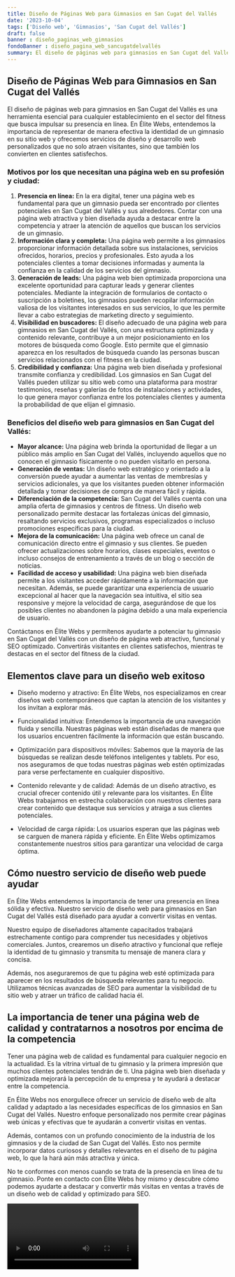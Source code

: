 ```yaml
---
title: Diseño de Páginas Web para Gimnasios en San Cugat del Vallés
date: '2023-10-04'
tags: ['Diseño web', 'Gimnasios', 'San Cugat del Vallés']
draft: false
banner : diseño_paginas_web_gimnasios
fondoBanner : diseño_pagina_web_sancugatdelvallés
summary: El diseño de páginas web para gimnasios en San Cugat del Vallés es una herramienta esencial para cualquier establecimiento en el sector del fitness que busca impulsar su presencia en línea. En Élite Webs, entendemos la importancia de representar de manera efectiva la identidad de un gimnasio en su sitio web y ofrecemos servicios de diseño y desarrollo web personalizados que no solo atraen visitantes, sino que también los convierten en clientes satisfechos.
---
```


## Diseño de Páginas Web para Gimnasios en San Cugat del Vallés

El diseño de páginas web para gimnasios en San Cugat del Vallés es una herramienta esencial para cualquier establecimiento en el sector del fitness que busca impulsar su presencia en línea. En Élite Webs, entendemos la importancia de representar de manera efectiva la identidad de un gimnasio en su sitio web y ofrecemos servicios de diseño y desarrollo web personalizados que no solo atraen visitantes, sino que también los convierten en clientes satisfechos.

### Motivos por los que necesitan una página web en su profesión y ciudad:

1. **Presencia en línea:** En la era digital, tener una página web es fundamental para que un gimnasio pueda ser encontrado por clientes potenciales en San Cugat del Vallés y sus alrededores. Contar con una página web atractiva y bien diseñada ayuda a destacar entre la competencia y atraer la atención de aquellos que buscan los servicios de un gimnasio.
2. **Información clara y completa:** Una página web permite a los gimnasios proporcionar información detallada sobre sus instalaciones, servicios ofrecidos, horarios, precios y profesionales. Esto ayuda a los potenciales clientes a tomar decisiones informadas y aumenta la confianza en la calidad de los servicios del gimnasio.
3. **Generación de leads:** Una página web bien optimizada proporciona una excelente oportunidad para capturar leads y generar clientes potenciales. Mediante la integración de formularios de contacto o suscripción a boletines, los gimnasios pueden recopilar información valiosa de los visitantes interesados en sus servicios, lo que les permite llevar a cabo estrategias de marketing directo y seguimiento.
4. **Visibilidad en buscadores:** El diseño adecuado de una página web para gimnasios en San Cugat del Vallés, con una estructura optimizada y contenido relevante, contribuye a un mejor posicionamiento en los motores de búsqueda como Google. Esto permite que el gimnasio aparezca en los resultados de búsqueda cuando las personas buscan servicios relacionados con el fitness en la ciudad.
5. **Credibilidad y confianza:** Una página web bien diseñada y profesional transmite confianza y credibilidad. Los gimnasios en San Cugat del Vallés pueden utilizar su sitio web como una plataforma para mostrar testimonios, reseñas y galerías de fotos de instalaciones y actividades, lo que genera mayor confianza entre los potenciales clientes y aumenta la probabilidad de que elijan el gimnasio.

### Beneficios del diseño web para gimnasios en San Cugat del Vallés:

- **Mayor alcance:** Una página web brinda la oportunidad de llegar a un público más amplio en San Cugat del Vallés, incluyendo aquellos que no conocen el gimnasio físicamente o no pueden visitarlo en persona.
- **Generación de ventas:** Un diseño web estratégico y orientado a la conversión puede ayudar a aumentar las ventas de membresías y servicios adicionales, ya que los visitantes pueden obtener información detallada y tomar decisiones de compra de manera fácil y rápida.
- **Diferenciación de la competencia:** San Cugat del Vallés cuenta con una amplia oferta de gimnasios y centros de fitness. Un diseño web personalizado permite destacar las fortalezas únicas del gimnasio, resaltando servicios exclusivos, programas especializados o incluso promociones específicas para la ciudad.
- **Mejora de la comunicación:** Una página web ofrece un canal de comunicación directo entre el gimnasio y sus clientes. Se pueden ofrecer actualizaciones sobre horarios, clases especiales, eventos o incluso consejos de entrenamiento a través de un blog o sección de noticias.
- **Facilidad de acceso y usabilidad:** Una página web bien diseñada permite a los visitantes acceder rápidamente a la información que necesitan. Además, se puede garantizar una experiencia de usuario excepcional al hacer que la navegación sea intuitiva, el sitio sea responsive y mejore la velocidad de carga, asegurándose de que los posibles clientes no abandonen la página debido a una mala experiencia de usuario.

Contáctanos en Élite Webs y permítenos ayudarte a potenciar tu gimnasio en San Cugat del Vallés con un diseño de página web atractivo, funcional y SEO optimizado. Convertirás visitantes en clientes satisfechos, mientras te destacas en el sector del fitness de la ciudad.

<GifSeo />

<Cta />

## Elementos clave para un diseño web exitoso

- Diseño moderno y atractivo: En Élite Webs, nos especializamos en crear diseños web contemporáneos que captan la atención de los visitantes y los invitan a explorar más.

- Funcionalidad intuitiva: Entendemos la importancia de una navegación fluida y sencilla. Nuestras páginas web están diseñadas de manera que los usuarios encuentren fácilmente la información que están buscando.

- Optimización para dispositivos móviles: Sabemos que la mayoría de las búsquedas se realizan desde teléfonos inteligentes y tablets. Por eso, nos aseguramos de que todas nuestras páginas web estén optimizadas para verse perfectamente en cualquier dispositivo.

- Contenido relevante y de calidad: Además de un diseño atractivo, es crucial ofrecer contenido útil y relevante para los visitantes. En Élite Webs trabajamos en estrecha colaboración con nuestros clientes para crear contenido que destaque sus servicios y atraiga a sus clientes potenciales.

- Velocidad de carga rápida: Los usuarios esperan que las páginas web se carguen de manera rápida y eficiente. En Élite Webs optimizamos constantemente nuestros sitios para garantizar una velocidad de carga óptima.

## Cómo nuestro servicio de diseño web puede ayudar

En Élite Webs entendemos la importancia de tener una presencia en línea sólida y efectiva. Nuestro servicio de diseño web para gimnasios en San Cugat del Vallés está diseñado para ayudar a convertir visitas en ventas.

Nuestro equipo de diseñadores altamente capacitados trabajará estrechamente contigo para comprender tus necesidades y objetivos comerciales. Juntos, crearemos un diseño atractivo y funcional que refleje la identidad de tu gimnasio y transmita tu mensaje de manera clara y concisa.

Además, nos aseguraremos de que tu página web esté optimizada para aparecer en los resultados de búsqueda relevantes para tu negocio. Utilizamos técnicas avanzadas de SEO para aumentar la visibilidad de tu sitio web y atraer un tráfico de calidad hacia él.

## La importancia de tener una página web de calidad y contratarnos a nosotros por encima de la competencia

Tener una página web de calidad es fundamental para cualquier negocio en la actualidad. Es la vitrina virtual de tu gimnasio y la primera impresión que muchos clientes potenciales tendrán de ti. Una página web bien diseñada y optimizada mejorará la percepción de tu empresa y te ayudará a destacar entre la competencia.

En Élite Webs nos enorgullece ofrecer un servicio de diseño web de alta calidad y adaptado a las necesidades específicas de los gimnasios en San Cugat del Vallés. Nuestro enfoque personalizado nos permite crear páginas web únicas y efectivas que te ayudarán a convertir visitas en ventas.

Además, contamos con un profundo conocimiento de la industria de los gimnasios y de la ciudad de San Cugat del Vallés. Esto nos permite incorporar datos curiosos y detalles relevantes en el diseño de tu página web, lo que la hará aún más atractiva y única.

No te conformes con menos cuando se trata de la presencia en línea de tu gimnasio. Ponte en contacto con Élite Webs hoy mismo y descubre cómo podemos ayudarte a destacar y convertir más visitas en ventas a través de un diseño web de calidad y optimizado para SEO.

<Video />

<CtaBot job='Gimnasios' city='San Cugat del Vallés'/>

<Gmaps query='San Cugat del Vallés+españa+maps' />
